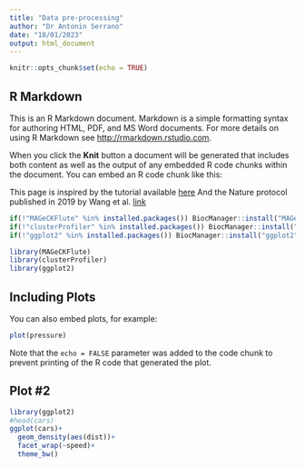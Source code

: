 ```yaml
---
title: "Data pre-processing"
author: "Dr Antonin Serrano"
date: "18/01/2023"
output: html_document
---
```


```r
knitr::opts_chunk$set(echo = TRUE)
```

## R Markdown

This is an R Markdown document. Markdown is a simple formatting syntax for authoring HTML, PDF, and MS Word documents. For more details on using R Markdown see <http://rmarkdown.rstudio.com>.

When you click the **Knit** button a document will be generated that includes both content as well as the output of any embedded R code chunks within the document. You can embed an R code chunk like this:

This page is inspired by the tutorial available [here](https://www.bioconductor.org/packages/devel/bioc/vignettes/MAGeCKFlute/inst/doc/MAGeCKFlute.html#downstream-analysis-of-mageck-rra)
And the Nature protocol published in 2019 by Wang et al. [link](https://www.nature.com/articles/s41596-018-0113-7)

```r
if(!"MAGeCKFlute" %in% installed.packages()) BiocManager::install("MAGeCKFlute")
if(!"clusterProfiler" %in% installed.packages()) BiocManager::install("clusterProfiler")
if(!"ggplot2" %in% installed.packages()) BiocManager::install("ggplot2")

library(MAGeCKFlute)
library(clusterProfiler)
library(ggplot2)

```

## Including Plots

You can also embed plots, for example:

```r
plot(pressure)
```

Note that the `echo = FALSE` parameter was added to the code chunk to prevent printing of the R code that generated the plot.

## Plot #2

```r
library(ggplot2)
#head(cars)
ggplot(cars)+
  geom_density(aes(dist))+
  facet_wrap(~speed)+
  theme_bw()

```

